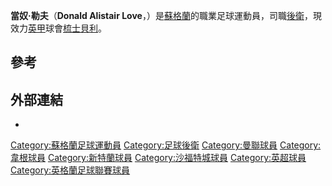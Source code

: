 {{Infobox football biography
| name          = 當奴·勒夫<br />Donald Love
| image          =
| fullname       = Donald Alistair Love<ref>{{cite web|url=http://www.premierleague.com/en-gb/news/news/2015-16/sep/030915-2015-2016-premier-league-squads-announced.html|title=Premier League Clubs submit Squad Lists|date=17 December 2015|publisher=Premier League|accessdate=2016-08-10|archive-date=2015-09-28|archive-url=https://web.archive.org/web/20150928111647/http://www.premierleague.com/en-gb/news/news/2015-16/sep/030915-2015-2016-premier-league-squads-announced.html|dead-url=no}}</ref>
| birth_date     = {{Birth date and age|1994|12|2|df=y}}
| birth_place    = [[英格蘭|英格蘭]][[羅奇代爾|羅奇代爾]]
| height         =
| position       = [[後衛|後衛]]
| currentclub    = [[谢斯伯利足球俱乐部|梳士貝利]]
| clubnumber     = 17
| youthyears1    = 2002–2013 |youthclubs1 = [[曼聯預備隊及青訓學院|曼聯]]
| years1         = 2013–2016 |clubs1 = [[曼徹斯特聯足球會|曼聯]]    |caps1 = 1 |goals1 = 0<!-- LEAGUE ONLY -->
| years2         = 2015  |clubs2 = → [[韋根體育足球會|韋根]] (外借) |caps2 = 7 |goals2 = 0
| years3         = 2016–2019 |clubs3 = [[桑德兰足球俱乐部|新特蘭]]      |caps3 = 27 |goals3 = 0
| years4         = 2019– |clubs4 = [[谢斯伯利足球俱乐部|梳士貝利]]      |caps4 = 29 |goals4 = 0
| nationalyears1 = 2010–2011 |nationalteam1 = [[蘇格蘭17歲以下足球代表隊|蘇格蘭U17]] |nationalcaps1 = 3 |nationalgoals1 = 0
| nationalyears2 = 2013      |nationalteam2 = [[蘇格蘭19歲以下足球代表隊|蘇格蘭U19]] |nationalcaps2 = 1 |nationalgoals2 = 0
| nationalyears3 = 2015–2016     |nationalteam3 = [[蘇格蘭21歲以下足球代表隊|蘇格蘭U21]] |nationalcaps3 = 5 |nationalgoals3 = 0
| pcupdate       = 19 September 2020
| ntupdate       = 29 March 2016
}}
'''當奴·勒夫'''（'''Donald Alistair Love'''，{{bd|1994年|12月2日}}）是[[蘇格蘭|蘇格蘭]]的職業足球運動員，司職[[後衛|後衛]]，現效力[[英甲|英甲]]球會[[谢斯伯利足球俱乐部|梳士貝利]]。

==參考==
{{Reflist}}

==外部連結==
*{{soccerbase|88249|Donald Love}}

{{DEFAULTSORT:Love, Donald}}
[[Category:蘇格蘭足球運動員|Category:蘇格蘭足球運動員]]
[[Category:足球後衛|Category:足球後衛]]
[[Category:曼聯球員|Category:曼聯球員]]
[[Category:韋根球員|Category:韋根球員]]
[[Category:新特蘭球員|Category:新特蘭球員]]
[[Category:沙福特城球員|Category:沙福特城球員]]
[[Category:英超球員|Category:英超球員]]
[[Category:英格蘭足球聯賽球員|Category:英格蘭足球聯賽球員]]